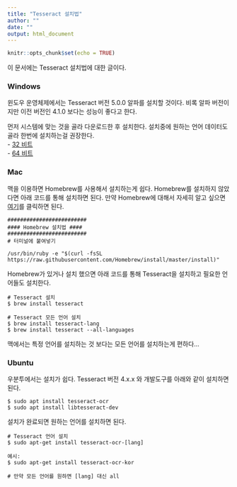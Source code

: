 ---
title: "Tesseract 설치법"
author: ""
date: ""
output: html_document
---

```{r setup, include=FALSE}
knitr::opts_chunk$set(echo = TRUE)
```

이 문서에는 Tesseract 설치법에 대한 글이다.


### Windows  

윈도우 운영체제에서는 Tesseract 버전 5.0.0 알파를 설치할 것이다. 비록 알파 버전이지만 이전 버전인 4.1.0 보다는 성능이 좋다고 한다.

먼저 시스템에 맞는 것을 골라 다운로드한 후 설치한다. 설치중에 원하는 언어 데이터도 골라 한번에 설치하는걸 권장한다.  
- [32 비트](https://digi.bib.uni-mannheim.de/tesseract/tesseract-ocr-w32-setup-v5.0.0-alpha.20191030.exe)  
- [64 비트](https://digi.bib.uni-mannheim.de/tesseract/tesseract-ocr-w64-setup-v5.0.0-alpha.20191030.exe)  



### Mac  

맥을 이용하면 Homebrew를 사용해서 설치하는게 쉽다. Homebrew를 설치하지 않았다면 아래 코드를 통해 설치하면 된다. 만약 Homebrew에 대해서 자세히 알고 싶으면 [여기](https://docs.brew.sh/)를 클릭하면 된다.

```
#########################
#### Homebrew 설치법 ####
#########################
# 터미널에 붙여넣기

/usr/bin/ruby -e "$(curl -fsSL https://raw.githubusercontent.com/Homebrew/install/master/install)"
```

Homebrew가 있거나 설치 했으면 아래 코드를 통해 Tesseract을 설치하고 필요한 언어들도 설치한다.

```
# Tesseract 설치
$ brew install tesseract

# Tesseract 모든 언어 설치
$ brew install tesseract-lang
$ brew install tesseract --all-languages

```

맥에서는 특정 언어를 설치하는 것 보다는 모든 언어를 설치하는게 편하다...  


### Ubuntu

우분투에서는 설치가 쉽다. Tesseract 버전 4.x.x 와 개발도구를 아래와 같이 설치하면 된다.

```
$ sudo apt install tesseract-ocr
$ sudo apt install libtesseract-dev
```

설치가 완료되면 원하는 언어를 설치하면 된다.  

```
# Tesseract 언어 설치
$ sudo apt-get install tesseract-ocr-[lang]

예시:
$ sudo apt-get install tesseract-ocr-kor

# 만약 모든 언어를 원하면 [lang] 대신 all
```

